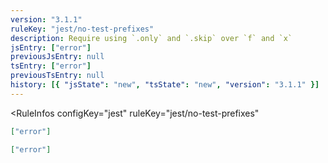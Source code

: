 ```yaml
---
version: "3.1.1"
ruleKey: "jest/no-test-prefixes"
description: Require using `.only` and `.skip` over `f` and `x`
jsEntry: ["error"]
previousJsEntry: null
tsEntry: ["error"]
previousTsEntry: null
history: [{ "jsState": "new", "tsState": "new", "version": "3.1.1" }]
---
```


<RuleInfos 
  configKey="jest" 
  ruleKey="jest/no-test-prefixes" 
>

```json
["error"]
```

```json
["error"]
```

</RuleInfos>
